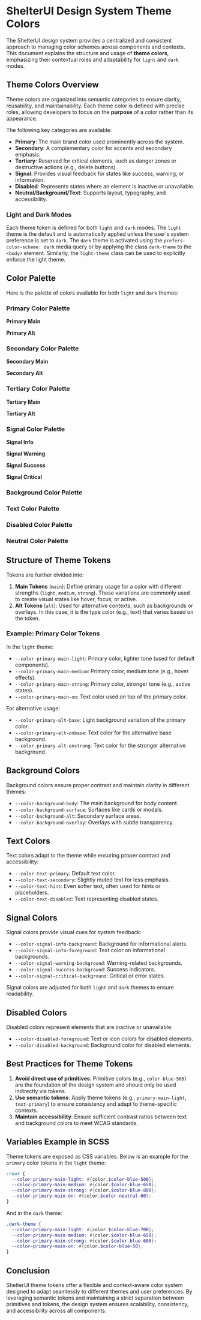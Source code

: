 
<Meta title="Fondations/Theme" />

# ShelterUI Design System Theme Colors

The ShelterUI design system provides a centralized and consistent approach to managing color schemes across components and contexts.
This document explains the structure and usage of **theme colors**, emphasizing their contextual roles and adaptability for `light` and `dark` modes.

## **Theme Colors Overview**

Theme colors are organized into semantic categories to ensure clarity, reusability, and maintainability.
Each theme color is defined with precise roles, allowing developers to focus on the **purpose** of a color rather than its appearance.

The following key categories are available:

- **Primary**: The main brand color used prominently across the system.
- **Secondary**: A complementary color for accents and secondary emphasis.
- **Tertiary**: Reserved for critical elements, such as danger zones or destructive actions (e.g., delete buttons).
- **Signal**: Provides visual feedback for states like success, warning, or information.
- **Disabled**: Represents states where an element is inactive or unavailable.
- **Neutral/Background/Text**: Supports layout, typography, and accessibility.

### Light and Dark Modes

Each theme token is defined for both `light` and `dark` modes. The `light` theme is the default and is automatically applied
unless the user's system preference is set to `dark`. The `dark` theme is activated using the `prefers-color-scheme: dark` media
query or by applying the class `dark-theme` to the `<body>` element. Similarly, the `light-theme` class can be used to explicitly
enforce the light theme.

## **Color Palette**

Here is the palette of colors available for both `light` and `dark` themes:

### **Primary Color Palette**

**Primary Main**

<ColorPalette>
  <ColorItem
    title="Primary Main Light"
    subtitle="$color-blue-500"
    colors={{ '--color-primary-main-light': '#204ccf' }}
  />
  <ColorItem title="Primary Main On" subtitle="$color-neutral-00" colors={{ '--color-primary-main-on': '#ffffff' }} />
  <ColorItem
    title="Primary Main Medium"
    subtitle="$color-blue-650"
    colors={{ '--color-primary-main-medium': '#163591' }}
  />
  <ColorItem
    title="Primary Main Strong"
    subtitle="$color-blue-800"
    colors={{ '--color-primary-main-strong': '#0d1e53' }}
  />
</ColorPalette>

**Primary Alt**

<ColorPalette>
  <ColorItem title="Primary Alt Base" subtitle="$color-blue-50" colors={{ '--color-primary-alt-base': '#e9edfa' }} />
  <ColorItem
    title="Primary Alt On Base"
    subtitle="$color-blue-600"
    colors={{ '--color-primary-alt-onbase': '#1a3da6' }}
  />
  <ColorItem
    title="Primary Alt On Strong"
    subtitle="$color-blue-700"
    colors={{ '--color-primary-alt-onstrong': '#132e7c' }}
  />
  <ColorItem
    title="Primary Alt On Stronger"
    subtitle="$color-blue-800"
    colors={{ '--color-primary-alt-onstronger': '#0d1e53' }}
  />
</ColorPalette>

### **Secondary Color Palette**

**Secondary Main**

<ColorPalette>
  <ColorItem
    title="Secondary Main Light"
    subtitle="$color-purple-500"
    colors={{ '--color-secondary-main-light': '#673ab7' }}
  />
  <ColorItem
    title="Secondary Main On"
    subtitle="$color-neutral-00"
    colors={{ '--color-secondary-main-on': '#ffffff' }}
  />
  <ColorItem
    title="Secondary Main Medium"
    subtitle="$color-purple-650"
    colors={{ '--color-secondary-main-medium': '#482980' }}
  />
  <ColorItem
    title="Secondary Main Strong"
    subtitle="$color-purple-800"
    colors={{ '--color-secondary-main-strong': '#291749' }}
  />
</ColorPalette>

**Secondary Alt**

<ColorPalette>
  <ColorItem
    title="Secondary Alt Base"
    subtitle="$color-purple-50"
    colors={{ '--color-secondary-alt-base': '#f0ebf8' }}
  />
  <ColorItem
    title="Secondary Alt On Base"
    subtitle="$color-purple-550"
    colors={{ '--color-secondary-alt-onbase': '#5d34a5' }}
  />
  <ColorItem
    title="Secondary Alt On Strong"
    subtitle="$color-purple-650"
    colors={{ '--color-secondary-alt-onstrong': '#482980' }}
  />
  <ColorItem
    title="Secondary Alt On Stronger"
    subtitle="$color-purple-750"
    colors={{ '--color-secondary-alt-onstronger': '#341d5c' }}
  />
</ColorPalette>

### **Tertiary Color Palette**

**Tertiary Main**

<ColorPalette>
  <ColorItem
    title="Tertiary Main Light"
    subtitle="$color-red-500"
    colors={{ '--color-tertiary-main-light': '#b30000' }}
  />
  <ColorItem title="Tertiary Main On" subtitle="$color-neutral-00" colors={{ '--color-tertiary-main-on': '#ffffff' }} />
  <ColorItem
    title="Tertiary Main Medium"
    subtitle="$color-red-650"
    colors={{ '--color-tertiary-main-medium': '#7d0000' }}
  />
  <ColorItem
    title="Tertiary Main Strong"
    subtitle="$color-red-800"
    colors={{ '--color-tertiary-main-strong': '#480000' }}
  />
</ColorPalette>

**Tertiary Alt**

<ColorPalette>
  <ColorItem title="Tertiary Alt Base" subtitle="$color-red-50" colors={{ '--color-tertiary-alt-base': '#f7e6e6' }} />
  <ColorItem
    title="Tertiary Alt On Base"
    subtitle="$color-red-600"
    colors={{ '--color-tertiary-alt-onbase': '#8f0000' }}
  />
  <ColorItem
    title="Tertiary Alt On Strong"
    subtitle="$color-red-700"
    colors={{ '--color-tertiary-alt-onstrong': '#6b0000' }}
  />
  <ColorItem
    title="Tertiary Alt On Stronger"
    subtitle="$color-red-800"
    colors={{ '--color-tertiary-alt-onstronger': '#480000' }}
  />
</ColorPalette>

### **Signal Color Palette**

**Signal Info**

<ColorPalette>
  <ColorItem
    title="Signal Info Background"
    subtitle="$color-cyan-100"
    colors={{ '--color-signal-info-background': '#D1EEF3' }}
  />
  <ColorItem
    title="Signal Info Foreground"
    subtitle="$color-cyan-800"
    colors={{ '--color-signal-info-foreground': '#0A454E' }}
  />
</ColorPalette>

**Signal Warning**

<ColorPalette>
  <ColorItem
    title="Signal Warning Background"
    subtitle="$color-orange-100"
    colors={{ '--color-signal-warning-background': '#FFF3CD' }}
  />
  <ColorItem
    title="Signal Warning Foreground"
    subtitle="$color-orange-800"
    colors={{ '--color-signal-warning-foreground': '#664D03' }}
  />
</ColorPalette>

**Signal Success**

<ColorPalette>
  <ColorItem
    title="Signal Success Background"
    subtitle="$color-green-100"
    colors={{ '--color-signal-success-background': '#D5F0DB' }}
  />
  <ColorItem
    title="Signal Success Foreground"
    subtitle="$color-green-800"
    colors={{ '--color-signal-success-foreground': '#12481E' }}
  />
</ColorPalette>

**Signal Critical**

<ColorPalette>
  <ColorItem
    title="Signal Critical Background"
    subtitle="$color-red-100"
    colors={{ '--color-signal-critical-background': '#F0CCCC' }}
  />
  <ColorItem
    title="Signal Critical Foreground"
    subtitle="$color-red-700"
    colors={{ '--color-signal-critical-foreground': '#6B0000' }}
  />
</ColorPalette>

### **Background Color Palette**

<ColorPalette>
  <ColorItem title="Background Body" subtitle="$color-gray-50" colors={{ '--color-background-body': '#F0F1F3' }} />
  <ColorItem
    title="Background Surface"
    subtitle="$color-gray-100"
    colors={{ '--color-background-surface': '#E1E2E6' }}
  />
  <ColorItem title="Background Alt" subtitle="$color-gray-150" colors={{ '--color-background-alt': '#D2D4DB' }} />
  <ColorItem
    title="Background Overlay"
    subtitle="$color-gray-A20"
    colors={{ '--color-background-overlay': 'rgba(108, 114, 131, 0.2)' }}
  />
</ColorPalette>

### **Text Color Palette**

<ColorPalette>
  <ColorItem title="Text Primary" subtitle="$color-gray-900" colors={{ '--color-text-primary': '#15161A' }} />
  <ColorItem title="Text Secondary" subtitle="$color-gray-700" colors={{ '--color-text-secondary': '#525252' }} />
  <ColorItem title="Text Hint" subtitle="$color-gray-550" colors={{ '--color-text-hint': '#7A7A7A' }} />
  <ColorItem title="Text Disabled" subtitle="$color-gray-450" colors={{ '--color-text-disabled': '#949494' }} />
</ColorPalette>

### **Disabled Color Palette**

<ColorPalette>
  <ColorItem
    title="Disabled Foreground"
    subtitle="$color-gray-450"
    colors={{ '--color-disabled-foreground': '#949494' }}
  />
  <ColorItem
    title="Disabled Background"
    subtitle="$color-gray-100"
    colors={{ '--color-disabled-background': '#E1E2E6' }}
  />
</ColorPalette>

### **Neutral Color Palette**

<ColorPalette>
  <ColorItem title="Neutral Light" subtitle="$color-neutral-00" colors={{ '--color-neutral-light': '#FFFFFF' }} />
  <ColorItem title="Neutral Dark" subtitle="$color-neutral-1000" colors={{ '--color-neutral-dark': '#000000' }} />
</ColorPalette>

## **Structure of Theme Tokens**

Tokens are further divided into:

1. **Main Tokens** (`main`): Define primary usage for a color with different strengths (`light`, `medium`, `strong`). These variations are commonly used to create visual states like hover, focus, or active.
2. **Alt Tokens** (`alt`): Used for alternative contexts, such as backgrounds or overlays. In this case, it is the type color (e.g., text) that varies based on the token.

### **Example: Primary Color Tokens**

In the `light` theme:

- `--color-primary-main-light`: Primary color, lighter tone (used for default components).
- `--color-primary-main-medium`: Primary color, medium tone (e.g., hover effects).
- `--color-primary-main-strong`: Primary color, stronger tone (e.g., active states).
- `--color-primary-main-on`: Text color used on top of the primary color.

For alternative usage:

- `--color-primary-alt-base`: Light background variation of the primary color.
- `--color-primary-alt-onbase`: Text color for the alternative base background.
- `--color-primary-alt-onstrong`: Text color for the stronger alternative background.

## **Background Colors**

Background colors ensure proper contrast and maintain clarity in different themes:

- `--color-background-body`: The main background for body content.
- `--color-background-surface`: Surfaces like cards or modals.
- `--color-background-alt`: Secondary surface areas.
- `--color-background-overlay`: Overlays with subtle transparency.

## **Text Colors**

Text colors adapt to the theme while ensuring proper contrast and accessibility:

- `--color-text-primary`: Default text color.
- `--color-text-secondary`: Slightly muted text for less emphasis.
- `--color-text-hint`: Even softer text, often used for hints or placeholders.
- `--color-text-disabled`: Text representing disabled states.

## **Signal Colors**

Signal colors provide visual cues for system feedback:

- `--color-signal-info-background`: Background for informational alerts.
- `--color-signal-info-foreground`: Text color on informational backgrounds.
- `--color-signal-warning-background`: Warning-related backgrounds.
- `--color-signal-success-background`: Success indicators.
- `--color-signal-critical-background`: Critical or error states.

Signal colors are adjusted for both `light` and `dark` themes to ensure readability.

## **Disabled Colors**

Disabled colors represent elements that are inactive or unavailable:

- `--color-disabled-foreground`: Text or icon colors for disabled elements.
- `--color-disabled-background`: Background color for disabled elements.

## **Best Practices for Theme Tokens**

1. **Avoid direct use of primitives**: Primitive colors (e.g., `color-blue-500`) are the foundation of the design system and should only be used indirectly via tokens.
2. **Use semantic tokens**: Apply theme tokens (e.g., `primary-main-light`, `text-primary`) to ensure consistency and adapt to theme-specific contexts.
3. **Maintain accessibility**: Ensure sufficient contrast ratios between text and background colors to meet WCAG standards.

## **Variables Example in SCSS**

Theme tokens are exposed as CSS variables. Below is an example for the `primary` color tokens in the `light` theme:

```scss
:root {
  --color-primary-main-light: #{color.$color-blue-500};
  --color-primary-main-medium: #{color.$color-blue-650};
  --color-primary-main-strong: #{color.$color-blue-800};
  --color-primary-main-on: #{color.$color-neutral-00};
}
```

And in the `dark` theme:

```scss
.dark-theme {
  --color-primary-main-light: #{color.$color-blue-700};
  --color-primary-main-medium: #{color.$color-blue-650};
  --color-primary-main-strong: #{color.$color-blue-600};
  --color-primary-main-on: #{color.$color-blue-50};
}
```

## **Conclusion**

ShelterUI theme tokens offer a flexible and context-aware color system designed to adapt seamlessly to different themes and user preferences.
By leveraging semantic tokens and maintaining a strict separation between primitives and tokens, the design system ensures scalability,
consistency, and accessibility across all components.
